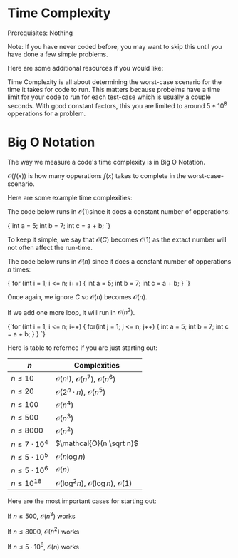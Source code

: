 


<Sidebar moduleName={moduleName} /> 

# Time Complexity

Prerequisites: Nothing

Note: If you have never coded before, you may want to skip this until you have done a few simple problems.

Here are some additional resources if you would like: 

<ResourceList moduleName={moduleName} topicId={topicId}/>

Time Complexity is all about determining the worst-case scenario for the time it takes for code to run. 
This matters because probelms have a time limit for your code to run for each test-case which is usually a couple seconds.
With good constant factors, this you are limited to around $5 * 10^8$ opperations for a problem. 

# Big O Notation

The way we measure a code's time complexity is in Big O Notation. 

$\mathcal{O}(f(x))$ is how many opperations $f(x)$ takes to complete in the worst-case-scenario. 

Here are some example time complexities: 


The code below runs in $\mathcal{O}(1)$since it does a constant number of opperations:

<div style={{ transform: 'translateX(150px)' }}>
  <SyntaxHighlighter language="cpp" style={okaidia}>
{`int a = 5; 
int b = 7; 
int c = a + b; 
`}
  </SyntaxHighlighter>
</div>


To keep it simple, we say that $\mathcal{O}(C)$ becomes $\mathcal{O}(1)$
as the extact number will not often affect the run-time. 

The code below runs in $\mathcal{O}(n)$ since it does a constant number of opperations $n$ times: 

<div style={{ transform: 'translateX(150px)' }}>
  <SyntaxHighlighter language="cpp" style={okaidia}>
{`for (int i = 1; i <= n; i++) {
    int a = 5; 
    int b = 7; 
    int c = a + b; 
}
`}
  </SyntaxHighlighter>
</div>


Once again, we ignore $C$ so $\mathcal{O}(n)$ becomes $\mathcal{O}(n)$.

If we add one more loop, it will run in $\mathcal{O}(n^2)$.

<div style={{ transform: 'translateX(150px)' }}>
  <SyntaxHighlighter language="cpp" style={okaidia}>
{`for (int i = 1; i <= n; i++) {
    for(int j = 1; j <= n; j++) {
        int a = 5; 
        int b = 7; 
        int c = a + b; 
    }
}
`}
  </SyntaxHighlighter>
</div>


Here is table to refernce if you are just starting out:

| $n$                  | Complexities                                                        |
| -------------------- | ----------------------------------------------------------------    |
| $n \le 10$           | $\mathcal{O}(n!)$, $\mathcal{O}(n^7)$, $\mathcal{O}(n^6)$           |
| $n \le 20$           | $\mathcal{O}(2^n \cdot n)$, $\mathcal{O}(n^5)$                      |
| $n \le 100$          | $\mathcal{O}(n^4)$                                                  |
| $n \le 500$          | $\mathcal{O}(n^3)$                                                  |
| $n \le 8000$         | $\mathcal{O}(n^2)$                                                  |
| $n \le 7 \cdot 10^4$ | $\mathcal{O}(n \sqrt n)$                                            |
| $n \le 5 \cdot 10^5$ | $\mathcal{O}(n \log n)$                                             |
| $n \le 5 \cdot 10^6$ | $\mathcal{O}(n)$                                                    |
| $n \le 10^{18}$      | $\mathcal{O}(\log^2 n)$, $\mathcal{O}(\log n)$, $\mathcal{O}(1)$ | 

Here are the most important cases for starting out: 

If $n \le 500$,  $\mathcal{O}(n^3)$ works

If $n \le 8000$,  $\mathcal{O}(n^2)$ works

If $n \le 5 \cdot 10^6$,  $\mathcal{O}(n)$ works

<TopicProgress moduleName={moduleName} topicId={topicId} />



